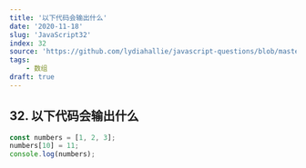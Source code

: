 ```yaml
---
title: '以下代码会输出什么'
date: '2020-11-18'
slug: 'JavaScript32'
index: 32
source: 'https://github.com/lydiahallie/javascript-questions/blob/master/zh-CN/README-zh_CN.md#37-%E8%BE%93%E5%87%BA%E6%98%AF%E4%BB%80%E4%B9%88'
tags:
    - 数组
draft: true
---
```


## 32. 以下代码会输出什么

```js:index.js
const numbers = [1, 2, 3];
numbers[10] = 11;
console.log(numbers);
```
